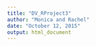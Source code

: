 ```yaml
---
title: "DV_RProject3"
author: "Monica and Rachel"
date: "October 12, 2015"
output: html_document
---
```


